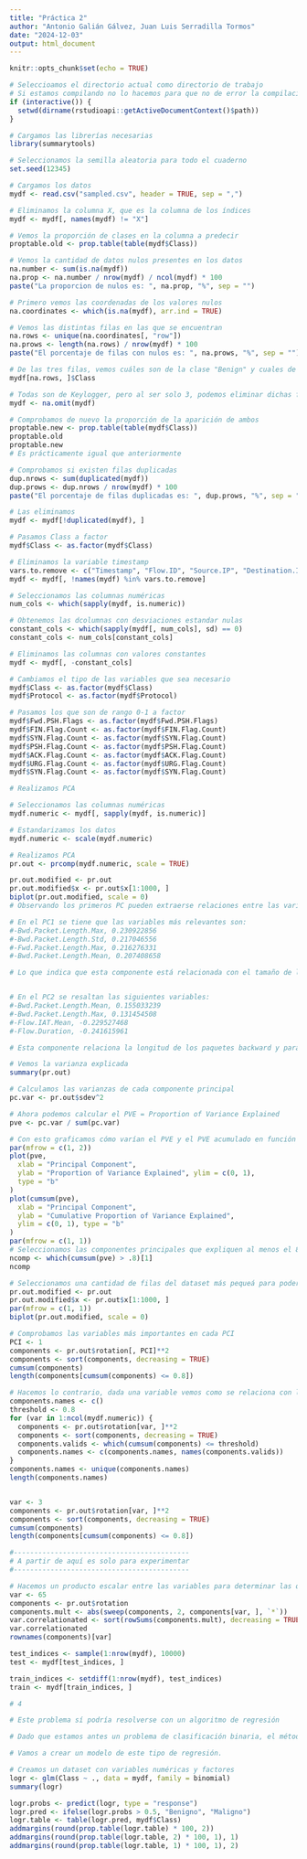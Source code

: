 ```yaml
---
title: "Práctica 2"
author: "Antonio Galián Gálvez, Juan Luis Serradilla Tormos"
date: "2024-12-03"
output: html_document
---
```


```r
knitr::opts_chunk$set(echo = TRUE)
```


```r
# Seleccioamos el directorio actual como directorio de trabajo
# Si estamos compilando no lo hacemos para que no de error la compilación
if (interactive()) {
  setwd(dirname(rstudioapi::getActiveDocumentContext()$path))
}

# Cargamos las librerías necesarias
library(summarytools)

# Seleccionamos la semilla aleatoria para todo el cuaderno
set.seed(12345)
```


```r
# Cargamos los datos
mydf <- read.csv("sampled.csv", header = TRUE, sep = ",")

# Eliminamos la columna X, que es la columna de los índices
mydf <- mydf[, names(mydf) != "X"]

# Vemos la proporción de clases en la columna a predecir
proptable.old <- prop.table(table(mydf$Class))

# Vemos la cantidad de datos nulos presentes en los datos
na.number <- sum(is.na(mydf))
na.prop <- na.number / nrow(mydf) / ncol(mydf) * 100
paste("La proporcion de nulos es: ", na.prop, "%", sep = "")

# Primero vemos las coordenadas de los valores nulos
na.coordinates <- which(is.na(mydf), arr.ind = TRUE)

# Vemos las distintas filas en las que se encuentran
na.rows <- unique(na.coordinates[, "row"])
na.prows <- length(na.rows) / nrow(mydf) * 100
paste("El porcentaje de filas con nulos es: ", na.prows, "%", sep = "")

# De las tres filas, vemos cuáles son de la clase "Benign" y cuales de "Keylogger"
mydf[na.rows, ]$Class

# Todas son de Keylogger, pero al ser solo 3, podemos eliminar dichas filas.
mydf <- na.omit(mydf)

# Comprobamos de nuevo la proporción de la aparición de ambos
proptable.new <- prop.table(table(mydf$Class))
proptable.old
proptable.new
# Es prácticamente igual que anteriormente

# Comprobamos si existen filas duplicadas
dup.nrows <- sum(duplicated(mydf))
dup.prows <- dup.nrows / nrow(mydf) * 100
paste("El porcentaje de filas duplicadas es: ", dup.prows, "%", sep = "")

# Las eliminamos
mydf <- mydf[!duplicated(mydf), ]

# Pasamos Class a factor
mydf$Class <- as.factor(mydf$Class)

# Eliminamos la variable timestamp
vars.to.remove <- c("Timestamp", "Flow.ID", "Source.IP", "Destination.IP", "Source.Port", "Destination.Port", "CWE.Flag.Count")
mydf <- mydf[, !names(mydf) %in% vars.to.remove]

# Seleccionamos las columnas numéricas
num_cols <- which(sapply(mydf, is.numeric))

# Obtenemos las dcolumnas con desviaciones estandar nulas
constant_cols <- which(sapply(mydf[, num_cols], sd) == 0)
constant_cols <- num_cols[constant_cols]

# Eliminamos las columnas con valores constantes
mydf <- mydf[, -constant_cols]

# Cambiamos el tipo de las variables que sea necesario
mydf$Class <- as.factor(mydf$Class)
mydf$Protocol <- as.factor(mydf$Protocol)

# Pasamos los que son de rango 0-1 a factor
mydf$Fwd.PSH.Flags <- as.factor(mydf$Fwd.PSH.Flags)
mydf$FIN.Flag.Count <- as.factor(mydf$FIN.Flag.Count)
mydf$SYN.Flag.Count <- as.factor(mydf$SYN.Flag.Count)
mydf$PSH.Flag.Count <- as.factor(mydf$PSH.Flag.Count)
mydf$ACK.Flag.Count <- as.factor(mydf$ACK.Flag.Count)
mydf$URG.Flag.Count <- as.factor(mydf$URG.Flag.Count)
mydf$SYN.Flag.Count <- as.factor(mydf$SYN.Flag.Count)
```


```r
# Realizamos PCA

# Seleccionamos las columnas numéricas
mydf.numeric <- mydf[, sapply(mydf, is.numeric)]

# Estandarizamos los datos
mydf.numeric <- scale(mydf.numeric)

# Realizamos PCA
pr.out <- prcomp(mydf.numeric, scale = TRUE)

pr.out.modified <- pr.out
pr.out.modified$x <- pr.out$x[1:1000, ]
biplot(pr.out.modified, scale = 0)
# Observando los primeros PC pueden extraerse relaciones entre las variables con valores más altos positiva o negativamente.

# En el PC1 se tiene que las variables más relevantes son:
#-Bwd.Packet.Length.Max, 0.230922856
#-Bwd.Packet.Length.Std, 0.217046556
#-Fwd.Packet.Length.Max, 0.216276331
#-Bwd.Packet.Length.Mean, 0.207408658

# Lo que indica que esta componente está relacionada con el tamaño de los paquetes tanto backward como forward, y las anteriores variables están relacionadas positivamente


# En el PC2 se resaltan las siguientes variables:
#-Bwd.Packet.Length.Mean, 0.155033239
#-Bwd.Packet.Length.Max, 0.131454508
#-Flow.IAT.Mean, -0.229527468
#-Flow.Duration, -0.241615961

# Esta componente relaciona la longitud de los paquetes backward y parámetros del flujo. Cuanto mayor es la longitud de los paquetes, menor es la media de IAT y la duración del flujo.

# Vemos la varianza explicada
summary(pr.out)

# Calculamos las varianzas de cada componente principal
pc.var <- pr.out$sdev^2

# Ahora podemos calcular el PVE = Proportion of Variance Explained
pve <- pc.var / sum(pc.var)

# Con esto graficamos cómo varían el PVE y el PVE acumulado en función del número de componentes principales
par(mfrow = c(1, 2))
plot(pve,
  xlab = "Principal Component",
  ylab = "Proportion of Variance Explained", ylim = c(0, 1),
  type = "b"
)
plot(cumsum(pve),
  xlab = "Principal Component",
  ylab = "Cumulative Proportion of Variance Explained",
  ylim = c(0, 1), type = "b"
)
par(mfrow = c(1, 1))
# Seleccionamos las componentes principales que expliquen al menos el 80% de la varianza
ncomp <- which(cumsum(pve) > .8)[1]
ncomp

# Seleccionamos una cantidad de filas del dataset más pequeá para poder visualizar los datos
pr.out.modified <- pr.out
pr.out.modified$x <- pr.out$x[1:1000, ]
par(mfrow = c(1, 1))
biplot(pr.out.modified, scale = 0)

# Comprobamos las variables más importantes en cada PCI
PCI <- 1
components <- pr.out$rotation[, PCI]**2
components <- sort(components, decreasing = TRUE)
cumsum(components)
length(components[cumsum(components) <= 0.8])

# Hacemos lo contrario, dada una variable vemos como se relaciona con los PCIs
components.names <- c()
threshold <- 0.8
for (var in 1:ncol(mydf.numeric)) {
  components <- pr.out$rotation[var, ]**2
  components <- sort(components, decreasing = TRUE)
  components.valids <- which(cumsum(components) <= threshold)
  components.names <- c(components.names, names(components.valids))
}
components.names <- unique(components.names)
length(components.names)


var <- 3
components <- pr.out$rotation[var, ]**2
components <- sort(components, decreasing = TRUE)
cumsum(components)
length(components[cumsum(components) <= 0.8])

#-------------------------------------------
# A partir de aquí es solo para experimentar
#-------------------------------------------

# Hacemos un producto escalar entre las variables para determinar las que están más relacionadas
var <- 65
components <- pr.out$rotation
components.mult <- abs(sweep(components, 2, components[var, ], `*`))
var.correlationated <- sort(rowSums(components.mult), decreasing = TRUE) / max(rowSums(components.mult))
var.correlationated
rownames(components)[var]
```


```r
test_indices <- sample(1:nrow(mydf), 10000)
test <- mydf[test_indices, ]

train_indices <- setdiff(1:nrow(mydf), test_indices)
train <- mydf[train_indices, ]
```


```r
# 4

# Este problema sí podría resolverse con un algoritmo de regresión

# Dado que estamos antes un problema de clasificación binaria, el método de regresión que podemos usar es la regresión logística, especialmente una regresión logística múltiple al tener más de un predictor.

# Vamos a crear un modelo de este tipo de regresión.

# Creamos un dataset con variables numéricas y factores
logr <- glm(Class ~ ., data = mydf, family = binomial)
summary(logr)

logr.probs <- predict(logr, type = "response")
logr.pred <- ifelse(logr.probs > 0.5, "Benigno", "Maligno")
logr.table <- table(logr.pred, mydf$Class)
addmargins(round(prop.table(logr.table) * 100, 2))
addmargins(round(prop.table(logr.table, 2) * 100, 1), 1)
addmargins(round(prop.table(logr.table, 1) * 100, 1), 2)
```

